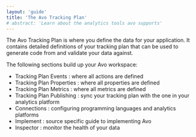 ```yaml
---
layout: 'guide'
title: 'The Avo Tracking Plan'
# abstract: 'Learn about the analytics tools avo supports'
---
```



The Avo Tracking Plan is where you define the data for your application. It contains
detailed definitions of your tracking plan that can be used to generate
code from and validate your data against.

The following sections build up your Avo workspace:

- <Link passHref href="/workspace/tracking-plan/events">
    <a>Tracking Plan Events</a>
  </Link>
  : where all actions are defined
- <Link passHref href="/workspace/tracking-plan/properties">
    <a>Tracking Plan Properties</a>
  </Link>
  : where all properties are defined
- <Link passHref href="/workspace/tracking-plan/metrics">
    <a>Tracking Plan Metrics</a>
  </Link>
  : where all metrics are defined
- <Link passHref href="/workspace/tracking-plan/publishing">
    <a>Tracking Plan Publishing</a>
  </Link>
  : sync your tracking plan with the one in your analytics platform
- <Link passHref href="/workspace/connections">
    <a>Connections</a>
  </Link>
  : configuring programming languages and analytics platforms
- <Link passHref href="/workspace/implement">
    <a>Implement</a>
  </Link>
  : source specific guide to implementing Avo
- <Link passHref href="/workspace/inspector">
    <a>Inspector</a>
  </Link>
  : monitor the health of your data
